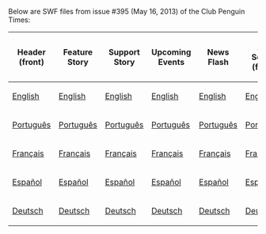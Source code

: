 Below are SWF files from issue #395 (May 16, 2013) of the Club Penguin Times:

<center>
{|class="wikitable" border="1"
!Header (front)
!Feature Story
!Support Story
!Upcoming Events
!News Flash
!Ask Sensei (front)
!Header (back)
!Ask Sensei (back)
!Jokes and Riddles
!Secrets
!Feature More
|-
|[[Media:ENNews395HeaderFront.swf|English]]||[[Media:ENNews395FeatureStory.swf|English]]||[[Media:ENNews395SupportStory.swf|English]]||[[Media:ENNews395UpcomingEvents.swf|English]]||[[Media:ENNews395NewsFlash.swf|English]]||[[Media:ENNews395AskAuntArcticFront.swf|English]]||[[Media:ENNews395HeaderBack.swf|English]]||[[Media:ENNews395AskAuntArcticBack.swf|English]]||[[Media:ENNews395JokesAndRiddles.swf|English]]||[[Media:ENNews395Secrets.swf|English]]||[[Media:ENNews395FeatureMore.swf|English]]
|-
|[[Media:PTNews395HeaderFront.swf|Português]]||[[Media:PTNews395FeatureStory.swf|Português]]||[[Media:PTNews395SupportStory.swf|Português]]||[[Media:PTNews395UpcomingEvents.swf|Português]]||[[Media:PTNews395NewsFlash.swf|Português]]||[[Media:PTNews395AskAuntArcticFront.swf|Português]]||[[Media:PTNews395HeaderBack.swf|Português]]||[[Media:PTNews395AskAuntArcticBack.swf|Português]]||[[Media:PTNews395JokesAndRiddles.swf|Português]]||[[Media:PTNews395Secrets.swf|Português]]||[[Media:PTNews395FeatureMore.swf|Português]]
|-
|[[Media:FRNews395HeaderFront.swf|Français]]||[[Media:FRNews395FeatureStory.swf|Français]]||[[Media:FRNews395SupportStory.swf|Français]]||[[Media:FRNews395UpcomingEvents.swf|Français]]||[[Media:FRNews395NewsFlash.swf|Français]]||[[Media:FRNews395AskAuntArcticFront.swf|Français]]||[[Media:FRNews395HeaderBack.swf|Français]]||[[Media:FRNews395AskAuntArcticBack.swf|Français]]||[[Media:FRNews395JokesAndRiddles.swf|Français]]||[[Media:FRNews395Secrets.swf|Français]]||[[Media:FRNews395FeatureMore.swf|Français]]
|-
|[[Media:ESNews395HeaderFront.swf|Español]]||[[Media:ESNews395FeatureStory.swf|Español]]||[[Media:ESNews395SupportStory.swf|Español]]||[[Media:ESNews395UpcomingEvents.swf|Español]]||[[Media:ESNews395NewsFlash.swf|Español]]||[[Media:ESNews395AskAuntArcticFront.swf|Español]]||[[Media:ESNews395HeaderBack.swf|Español]]||[[Media:ESNews395AskAuntArcticBack.swf|Español]]||[[Media:ESNews395JokesAndRiddles.swf|Español]]||[[Media:ESNews395Secrets.swf|Español]]||[[Media:ESNews395FeatureMore.swf|Español]]
|-
|[[Media:DENews395HeaderFront.swf|Deutsch]]||[[Media:DENews395FeatureStory.swf|Deutsch]]||[[Media:DENews395SupportStory.swf|Deutsch]]||[[Media:DENews395UpcomingEvents.swf|Deutsch]]||[[Media:DENews395NewsFlash.swf|Deutsch]]||[[Media:DENews395AskAuntArcticFront.swf|Deutsch]]||[[Media:DENews395HeaderBack.swf|Deutsch]]||[[Media:DENews395AskAuntArcticBack.swf|Deutsch]]||[[Media:DENews395JokesAndRiddles.swf|Deutsch]]||[[Media:DENews395Secrets.swf|Deutsch]]||[[Media:DENews395FeatureMore.swf|Deutsch]]
|}
</center>
